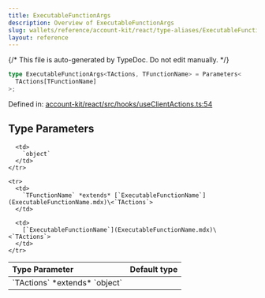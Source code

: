 ```yaml
---
title: ExecutableFunctionArgs
description: Overview of ExecutableFunctionArgs
slug: wallets/reference/account-kit/react/type-aliases/ExecutableFunctionArgs
layout: reference
---
```


{/* This file is auto-generated by TypeDoc. Do not edit manually. */}

```ts
type ExecutableFunctionArgs<TActions, TFunctionName> = Parameters<
  TActions[TFunctionName]
>;
```

Defined in: [account-kit/react/src/hooks/useClientActions.ts:54](https://github.com/alchemyplatform/aa-sdk/blob/dc58c113ff1eeb06d4b3f76c505cbbaad47db8fc/account-kit/react/src/hooks/useClientActions.ts#L54)

## Type Parameters

<table>
  <thead>
    <tr>
      <th align="left">Type Parameter</th>
      <th align="left">Default type</th>
    </tr>
  </thead>

  <tbody>
    <tr>
      <td>
        `TActions` *extends* `object`
      </td>

      <td>
        `object`
      </td>
    </tr>

    <tr>
      <td>
        `TFunctionName` *extends* [`ExecutableFunctionName`](ExecutableFunctionName.mdx)\<`TActions`>
      </td>

      <td>
        [`ExecutableFunctionName`](ExecutableFunctionName.mdx)\<`TActions`>
      </td>
    </tr>

  </tbody>
</table>
